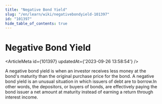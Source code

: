```yaml
---
title: "Negative Bond Yield"
slug: "/en/learn/wiki/negativebondyield-101397"
id: "101397"
hide_table_of_contents: true
---
```



# Negative Bond Yield

<ArticleMeta id={101397} updatedAt={'2023-09-26 13:58:54'} />
<div className='border-solid border-b border-t-0 my-4 border-[var(--ifm-color-gray-300)]' />

A negative bond yield is when an investor receives less money at the bond's maturity than the original purchase price for the bond. A negative bond yield is an unusual situation in which issuers of debt are to borrow.In other words, the depositors, or buyers of bonds, are effectively paying the bond issuer a net amount at maturity instead of earning a return through interest income.
